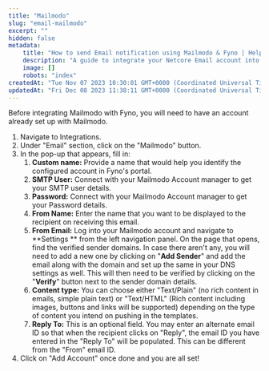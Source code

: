 ```yaml
---
title: "Mailmodo"
slug: "email-mailmodo"
excerpt: ""
hidden: false
metadata:
    title: "How to send Email notification using Mailmodo & Fyno | Help Document"
    description: "A guide to integrate your Netcore Email account into Fyno."
    image: []
    robots: "index"
createdAt: "Tue Nov 07 2023 10:30:01 GMT+0000 (Coordinated Universal Time)"
updatedAt: "Fri Dec 08 2023 11:38:11 GMT+0000 (Coordinated Universal Time)"
---
```


Before integrating Mailmodo with Fyno, you will need to have an account already set up with Mailmodo.

1. Navigate to Integrations.
2. Under "Email" section, click on the "Mailmodo" button.
3. In the pop-up that appears, fill in:
    1. **Custom name:** Provide a name that would help you identify the configured account in Fyno's portal.
    2. **SMTP User:** Connect with your Mailmodo Account manager to get your SMTP user details.
    3. **Password:** Connect with your Mailmodo Account manager to get your Password details.
    4. **From Name:** Enter the name that you want to be displayed to the recipient on receiving this email.
    5. **From Email:** Log into your Mailmodo account and navigate to **Settings ** from the left navigation panel. On the page that opens, find the verified sender domains. In case there aren't any, you will need to add a new one by clicking on "**Add Sender**" and add the email along with the domain and set up the same in your DNS settings as well. This will then need to be verified by clicking on the "**Verify**" button next to the sender domain details.
    6. **Content type:** You can choose either "Text/Plain" (no rich content in emails, simple plain text) or "Text/HTML" (Rich content including images, buttons and links will be supported) depending on the type of content you intend on pushing in the templates.
    7. **Reply To:** This is an optional field. You may enter an alternate email ID so that when the recipient clicks on "Reply", the email ID you have entered in the "Reply To" will be populated. This can be different from the "From" email ID.
4. Click on "Add Account" once done and you are all set!
